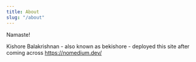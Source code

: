 ```yaml
---
title: About
slug: "/about"
---
```


Namaste!

Kishore Balakrishnan - also known as bekishore - deployed this site after coming across https://nomedium.dev/
